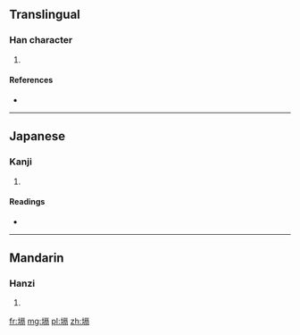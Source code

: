==Translingual==

===Han character===
{{Han char|rn=32|rad=土|as=10|sn=13|four=4112<sub>7</sub>|canj=土一口月 (GMRB)|ids=⿰[[土]][[鬲]]}}

# {{defn|Han|sort=土10}}

====References====
* {{Han ref|kx=0236.230|dkj=05362|dj=0474.140|hdz=10471.030|uh=5865|ud=22629|bh=DCED|bd=56557}}

----

==Japanese==

===Kanji===
{{ja-kanji|grade=|rs=土10}}

# {{defn|lang=ja|sort=土10}}

====Readings====
* {{ja-readings|on=[[かく]] (kaku), [[きゃく]] (kyaku)|kun=}}

----

==Mandarin==

===Hanzi===
{{cmn-hanzi|pin=[[gé]] ([[ge2]]), [[xiàn]] ([[xian4]])|wg=ko<sup>2</sup>, hsien<sup>4</sup>}}

# {{defn|lang=cmn|sort=土10}}

[[fr:塥]]
[[mg:塥]]
[[pl:塥]]
[[zh:塥]]